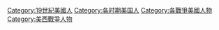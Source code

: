 [[Category:19世紀美國人|Category:19世紀美國人]]
[[Category:各时期美国人|Category:各时期美国人]]
[[Category:各戰爭美國人物|Category:各戰爭美國人物]]
[[Category:美西戰爭人物|Category:美西戰爭人物]]